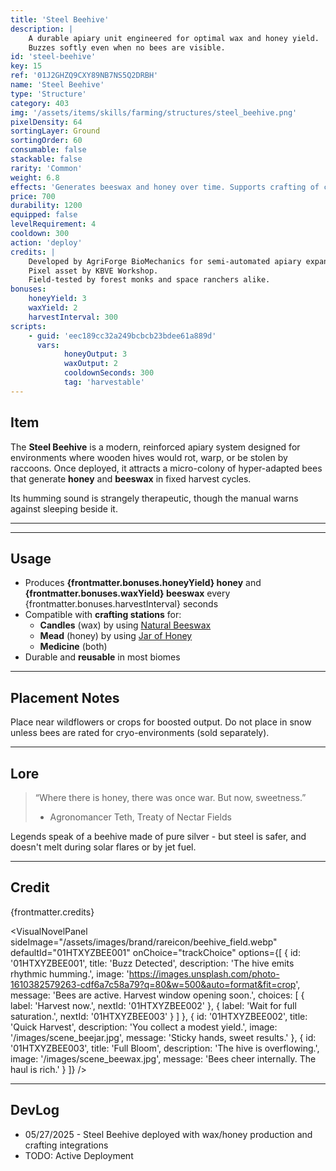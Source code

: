 ```yaml
---
title: 'Steel Beehive'
description: |
    A durable apiary unit engineered for optimal wax and honey yield.
    Buzzes softly even when no bees are visible.
id: 'steel-beehive'
key: 15
ref: '01J2GHZQ9CXY89NB7NS5Q2DRBH'
name: 'Steel Beehive'
type: 'Structure'
category: 403
img: '/assets/items/skills/farming/structures/steel_beehive.png'
pixelDensity: 64
sortingLayer: Ground
sortingOrder: 60
consumable: false
stackable: false
rarity: 'Common'
weight: 6.8
effects: 'Generates beeswax and honey over time. Supports crafting of candles, drinks, and medicine.'
price: 700
durability: 1200
equipped: false
levelRequirement: 4
cooldown: 300
action: 'deploy'
credits: |
    Developed by AgriForge BioMechanics for semi-automated apiary expansion in industrial settlements.
    Pixel asset by KBVE Workshop. 
    Field-tested by forest monks and space ranchers alike.
bonuses:
    honeyYield: 3
    waxYield: 2
    harvestInterval: 300
scripts:
    - guid: 'eec189cc32a249bcbcb23bdee61a889d'
      vars:
            honeyOutput: 3
            waxOutput: 2
            cooldownSeconds: 300
            tag: 'harvestable'
---
```



## Item

The **Steel Beehive** is a modern, reinforced apiary system designed for environments where wooden hives would rot, warp, or be stolen by raccoons.
Once deployed, it attracts a micro-colony of hyper-adapted bees that generate **honey** and **beeswax** in fixed harvest cycles.

Its humming sound is strangely therapeutic, though the manual warns against sleeping beside it.

---

<ItemDBPanel data={frontmatter} />

---
<Adsense />

## Usage

- Produces **{frontmatter.bonuses.honeyYield} honey** and **{frontmatter.bonuses.waxYield} beeswax** every {frontmatter.bonuses.harvestInterval} seconds
- Compatible with **crafting stations** for:
  - **Candles** (wax) by using [Natural Beeswax](/itemdb/natural-beeswax/)
  - **Mead** (honey) by using [Jar of Honey](/itemdb/jar-of-honey/)
  - **Medicine** (both)
- Durable and **reusable** in most biomes

---

## Placement Notes

Place near wildflowers or crops for boosted output.
Do not place in snow unless bees are rated for cryo-environments (sold separately).

---

## Lore

> “Where there is honey, there was once war. But now, sweetness.”  
> - Agronomancer Teth, Treaty of Nectar Fields

Legends speak of a beehive made of pure silver - but steel is safer, and doesn't melt during solar flares or by jet fuel.

---

## Credit

{frontmatter.credits}

<VisualNovelPanel
  sideImage="/assets/images/brand/rareicon/beehive_field.webp"
  defaultId="01HTXYZBEE001"
  onChoice="trackChoice"
  options={[
    {
      id: '01HTXYZBEE001',
      title: 'Buzz Detected',
      description: 'The hive emits rhythmic humming.',
      image: 'https://images.unsplash.com/photo-1610382579263-cdf6a7c58a79?q=80&w=500&auto=format&fit=crop',
      message: 'Bees are active. Harvest window opening soon.',
      choices: [
        { label: 'Harvest now.', nextId: '01HTXYZBEE002' },
        { label: 'Wait for full saturation.', nextId: '01HTXYZBEE003' }
      ]
    },
    {
      id: '01HTXYZBEE002',
      title: 'Quick Harvest',
      description: 'You collect a modest yield.',
      image: '/images/scene_beejar.jpg',
      message: 'Sticky hands, sweet results.'
    },
    {
      id: '01HTXYZBEE003',
      title: 'Full Bloom',
      description: 'The hive is overflowing.',
      image: '/images/scene_beewax.jpg',
      message: 'Bees cheer internally. The haul is rich.'
    }
  ]}
/>

---

## DevLog

- 05/27/2025 - Steel Beehive deployed with wax/honey production and crafting integrations
- TODO: Active Deployment
